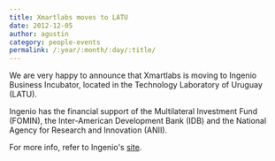 ```yaml
---
title: Xmartlabs moves to LATU
date: 2012-12-05
author: agustin
category: people-events
permalink: /:year/:month/:day/:title/
---
```


<p>
  We are very happy to announce that Xmartlabs is moving to Ingenio Business Incubator, located in the Technology Laboratory of Uruguay (LATU).
</p>
<p>
  Ingenio has the financial support of the Multilateral Investment Fund (FOMIN), the Inter-American Development Bank (IDB) and the National Agency for Research and Innovation (ANII).
  </p>
<p>
  For more info, refer to Ingenio's <a href="http://www.ingenio.org.uy/" target="_blank">site</a>.
</p>
